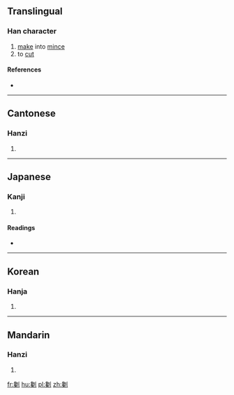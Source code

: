 ==Translingual==

===Han character===
{{Han char|rn=18|rad=刀|as=17|sn=19|four=2220<sub>0</sub>|canj=弓戈中弓 (NILN)|ids=⿰[[毚]][[刂]]}}

# [[make]] into [[mince]]
# to [[cut]]

====References====
* {{Han ref|kx=0145.380|dkj=02273|dj=0327.190|hdz=10362.180|uh=5296|ud=21142|bh=F1ED|bd=61933}}

----

==Cantonese==

===Hanzi===
{{yue-hanzi|jyut=|y=chaam5}}

# {{defn|lang=yue|sort=刀17}}

----

==Japanese==

===Kanji===
{{ja-kanji|grade=|rs=刀17}}

# {{defn|lang=ja|sort=刀17}}

====Readings====
* {{ja-readings|on=[[さん]] (san), [[ざん]] (zan)|kun=[[たつ]] (tatsu), [[けずる]] (kezuru)}}

----

==Korean==

===Hanja===
{{ko-hanja|hangeul=참|rv=cham|mr=ch'am}}

# {{defn|lang=ko|sort=刀17}}

----

==Mandarin==

===Hanzi===
{{cmn-hanzi|pin=[[chán]] ([[chan2]])|wg=ch'an<sup>2</sup>}}

# {{defn|lang=cmn|sort=刀17}}

[[fr:劖]]
[[hu:劖]]
[[pl:劖]]
[[zh:劖]]